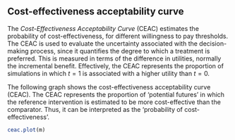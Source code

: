 
## Cost-effectiveness acceptability curve

The _Cost-Effectiveness Acceptability Curve_ (CEAC) estimates the probability of cost-effectiveness, for different willingness to pay thresholds. The CEAC is used to evaluate the uncertainty associated with the decision-making process, since it quantifies the degree to which a treatment is preferred. This is measured in terms of the difference in utilities, normally the incremental benefit. Effectively, the CEAC represents the proportion of simulations in which $t=1$ is associated with a higher utility than $t=0$.

The following graph shows the cost-effectiveness acceptability curve (CEAC). The CEAC represents the proportion of 'potential futures' in which the reference intervention is estimated to be more cost-effective than the comparator. Thus, it can be interpreted as the 'probability of cost-effectiveness'. 


```r
ceac.plot(m)
```
